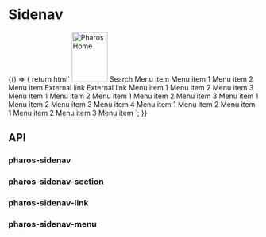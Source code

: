 

<Meta title="Components/Sidenav" />

# Sidenav

<GuidelineLink path="sidenav" />

<Canvas>
  <Story
    name="Base"
    parameters={{ chromatic: { viewports: [320, 1200] }, docs: { disable: true } }}
  >
    {() => {
      return html`
        <pharos-sidenav-button></pharos-sidenav-button>
        <pharos-sidenav>
          <pharos-link slot="top" href="/" id="jstor-logo">
            <img src="./images/jstor-logo-inverse.svg" alt="Pharos Home" width="72" height="100" />
          </pharos-link>
          <pharos-input-group
            slot="top"
            name="my-input-group"
            placeholder="Search"
            hide-label
            on-background
          >
            <span slot="label">Search</span>
            <pharos-button
              name="search-button"
              icon="search"
              variant="subtle"
              label="search"
              on-background
            ></pharos-button>
          </pharos-input-group>
          <pharos-sidenav-section show-divider>
            <pharos-sidenav-link href="#">Menu item</pharos-sidenav-link>
            <pharos-sidenav-menu label="Menu item w/accordion">
              <pharos-sidenav-link href="#">Menu item 1</pharos-sidenav-link>
              <pharos-sidenav-link href="#">Menu item 2</pharos-sidenav-link>
            </pharos-sidenav-menu>
            <pharos-sidenav-link href="#">Menu item</pharos-sidenav-link>
            <pharos-sidenav-link href="#" target="_blank" external
              >External link</pharos-sidenav-link
            >
            <pharos-sidenav-link href="#" target="_blank" external
              >External link</pharos-sidenav-link
            >
          </pharos-sidenav-section>
          <pharos-sidenav-section label="Section Heading" show-divider>
            <pharos-sidenav-menu label="Menu item w/accordion">
              <pharos-sidenav-link href="#">Menu item 1</pharos-sidenav-link>
              <pharos-sidenav-link href="#">Menu item 2</pharos-sidenav-link>
              <pharos-sidenav-link href="#">Menu item 3</pharos-sidenav-link>
            </pharos-sidenav-menu>
            <pharos-sidenav-menu label="Menu item w/accordion">
              <pharos-sidenav-link href="#">Menu item 1</pharos-sidenav-link>
              <pharos-sidenav-link href="#">Menu item 2</pharos-sidenav-link>
            </pharos-sidenav-menu>
            <pharos-sidenav-menu label="Menu item w/accordion">
              <pharos-sidenav-link href="#">Menu item 1</pharos-sidenav-link>
              <pharos-sidenav-link href="#">Menu item 2</pharos-sidenav-link>
              <pharos-sidenav-link href="#">Menu item 3</pharos-sidenav-link>
            </pharos-sidenav-menu>
          </pharos-sidenav-section>
          <pharos-sidenav-section label="Section Heading">
            <pharos-sidenav-menu label="Menu item w/accordion">
              <pharos-sidenav-link href="#">Menu item 1</pharos-sidenav-link>
              <pharos-sidenav-link href="#">Menu item 2</pharos-sidenav-link>
              <pharos-sidenav-link href="#">Menu item 3</pharos-sidenav-link>
              <pharos-sidenav-link href="#">Menu item 4</pharos-sidenav-link>
            </pharos-sidenav-menu>
            <pharos-sidenav-menu label="Menu item w/accordion">
              <pharos-sidenav-link href="#">Menu item 1</pharos-sidenav-link>
              <pharos-sidenav-link href="#">Menu item 2</pharos-sidenav-link>
            </pharos-sidenav-menu>
            <pharos-sidenav-menu label="Menu item w/accordion">
              <pharos-sidenav-link href="#">Menu item 1</pharos-sidenav-link>
              <pharos-sidenav-link href="#">Menu item 2</pharos-sidenav-link>
              <pharos-sidenav-link href="#">Menu item 3</pharos-sidenav-link>
            </pharos-sidenav-menu>
            <pharos-sidenav-link href="#">Menu item</pharos-sidenav-link>
          </pharos-sidenav-section>
        </pharos-sidenav>
      `;
    }}
  </Story>
</Canvas>

## API

### pharos-sidenav

<ArgsTable of="pharos-sidenav" />

### pharos-sidenav-section

<ArgsTable of="pharos-sidenav-section" />

### pharos-sidenav-link

<ArgsTable of="pharos-sidenav-link" />

### pharos-sidenav-menu

<ArgsTable of="pharos-sidenav-menu" />
